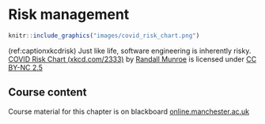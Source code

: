 # Risk management  {#risking}

```r
knitr::include_graphics("images/covid_risk_chart.png")
```

(ref:captionxkcdrisk) Just like life, software engineering is inherently risky. [COVID Risk Chart (xkcd.com/2333)](https://xkcd.com/2333/) by [Randall Munroe](https://en.wikipedia.org/wiki/Randall_Munroe) is licensed under [CC BY-NC 2.5](https://creativecommons.org/licenses/by-nc/2.5/)


## Course content

Course material for this chapter is on blackboard [online.manchester.ac.uk](https://online.manchester.ac.uk)

